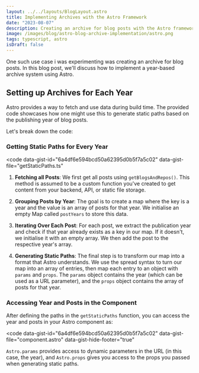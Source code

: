 ```yaml
---
layout: ../../layouts/BlogLayout.astro
title: Implementing Archives with the Astro Framework
date: "2023-08-07"
description: Creating an archive for blog posts with the Astro framework based on a year system.
image: /images/blog/astro-blog-archive-implementation/astro.png
tags: typescript, astro
isDraft: false
---
```


One such use case i was experimenting was creating an archive for blog posts. In this blog post, we'll discuss how to implement a year-based archive system using Astro.

## Setting up Archives for Each Year

Astro provides a way to fetch and use data during build time. The provided code showcases how one might use this to generate static paths based on the publishing year of blog posts.

Let's break down the code:

### Getting Static Paths for Every Year

<code
  data-gist-id="6a4df6e594bcd50a62395d0b5f7a5c02"
  data-gist-file="getStaticPaths.ts"
></code>

1. **Fetching all Posts**: We first get all posts using `getBlogsAndRepos()`. This method is assumed to be a custom function you've created to get content from your backend, API, or static file storage.

2. **Grouping Posts by Year**: The goal is to create a map where the key is a year and the value is an array of posts for that year. We initialise an empty Map called `postYears` to store this data.

3. **Iterating Over Each Post**: For each post, we extract the publication year and check if that year already exists as a key in our map. If it doesn't, we initialise it with an empty array. We then add the post to the respective year's array.

4. **Generating Static Paths**: The final step is to transform our map into a format that Astro understands. We use the spread syntax to turn our map into an array of entries, then map each entry to an object with `params` and `props`. The `params` object contains the year (which can be used as a URL parameter), and the `props` object contains the array of posts for that year.

### Accessing Year and Posts in the Component

After defining the paths in the `getStaticPaths` function, you can access the year and posts in your Astro component as:

<code
  data-gist-id="6a4df6e594bcd50a62395d0b5f7a5c02"
  data-gist-file="component.astro"
  data-gist-hide-footer="true"
></code>

`Astro.params` provides access to dynamic parameters in the URL (in this case, the year), and `Astro.props` gives you access to the props you passed when generating static paths.
